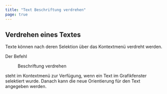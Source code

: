 ```yaml
---
title: "Text Beschriftung verdrehen"
page: true
---
```

## Verdrehen eines Textes

Texte k&#246;nnen nach deren Selektion &#252;ber das Kontextmen&#252; verdreht werden.

Der Befehl  <Menu>Beschriftung verdrehen</Menu>  steht im Kontextmen&#252; zur Verf&#252;gung, wenn ein Text im Grafikfenster selektiert wurde.
Danach kann die neue Orientierung f&#252;r den Text angegeben werden.
